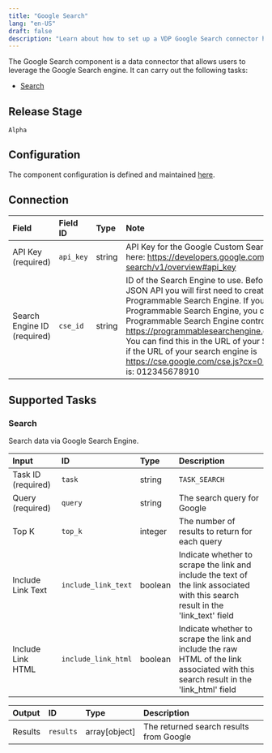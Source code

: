 ```yaml
---
title: "Google Search"
lang: "en-US"
draft: false
description: "Learn about how to set up a VDP Google Search connector https://github.com/instill-ai/instill-core"
---
```


The Google Search component is a data connector that allows users to leverage the Google Search engine.
It can carry out the following tasks:

- [Search](#search)

## Release Stage

`Alpha`

## Configuration

The component configuration is defined and maintained [here](https://github.com/instill-ai/component/blob/main/application/googlesearch/v0/config/definition.json).

## Connection

| Field | Field ID | Type | Note |
| :--- | :--- | :--- | :--- |
| API Key (required) | `api_key` | string | API Key for the Google Custom Search API. You can create one here: https://developers.google.com/custom-search/v1/overview#api_key |
| Search Engine ID (required) | `cse_id` | string | ID of the Search Engine to use. Before using the Custom Search JSON API you will first need to create and configure your Programmable Search Engine. If you have not already created a Programmable Search Engine, you can start by visiting the Programmable Search Engine control panel https://programmablesearchengine.google.com/controlpanel/all. You can find this in the URL of your Search Engine. For example, if the URL of your search engine is https://cse.google.com/cse.js?cx=012345678910, the ID value is: 012345678910 |

## Supported Tasks

### Search

Search data via Google Search Engine.

| Input | ID | Type | Description |
| :--- | :--- | :--- | :--- |
| Task ID (required) | `task` | string | `TASK_SEARCH` |
| Query (required) | `query` | string | The search query for Google |
| Top K | `top_k` | integer | The number of results to return for each query |
| Include Link Text | `include_link_text` | boolean | Indicate whether to scrape the link and include the text of the link associated with this search result in the 'link_text' field |
| Include Link HTML | `include_link_html` | boolean | Indicate whether to scrape the link and include the raw HTML of the link associated with this search result in the 'link_html' field |

| Output | ID | Type | Description |
| :--- | :--- | :--- | :--- |
| Results | `results` | array[object] | The returned search results from Google |
